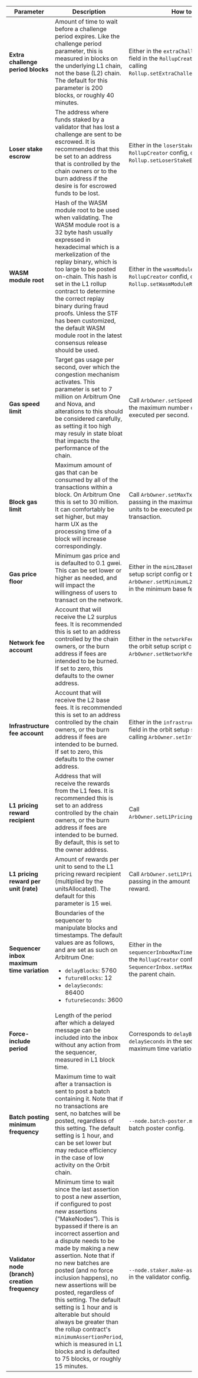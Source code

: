 <section class='small-table'>

| Parameter                                      | Description                                                                                                                                                                                                                                                                                                                                                                                                                                                                                                                                                                                           | How to set                                                                                                                                                 |
| ---------------------------------------------- | ----------------------------------------------------------------------------------------------------------------------------------------------------------------------------------------------------------------------------------------------------------------------------------------------------------------------------------------------------------------------------------------------------------------------------------------------------------------------------------------------------------------------------------------------------------------------------------------------------- | ---------------------------------------------------------------------------------------------------------------------------------------------------------- |
| **Extra challenge period blocks**              | Amount of time to wait before a challenge period expires. Like the challenge period parameter, this is measured in blocks on the underlying L1 chain, not the base (L2) chain. The default for this parameter is 200 blocks, or roughly 40 minutes.                                                                                                                                                                                                                                                                                                                                                   | Either in the `extraChallengeTimeBlocks` field in the `RollupCreator` config, or by calling `Rollup.setExtraChallengeTimeBlocks()`.                        |
| **Loser stake escrow**                         | The address where funds staked by a validator that has lost a challenge are sent to be escrowed. It is recommended that this be set to an address that is controlled by the chain owners or to the burn address if the desire is for escrowed funds to be lost.                                                                                                                                                                                                                                                                                                                                       | Either in the `loserStakeEscrow` field in the `RollupCreator` config, or by calling `Rollup.setLoserStakeEscrow()`.                                        |
| **WASM module root**                           | Hash of the WASM module root to be used when validating. The WASM module root is a 32 byte hash usually expressed in hexadecimal which is a merkelization of the replay binary, which is too large to be posted on-chain. This hash is set in the L1 rollup contract to determine the correct replay binary during fraud proofs. Unless the STF has been customized, the default WASM module root in the latest consensus release should be used.                                                                                                                                                     | Either in the `wasmModuleRoot` field in the `RollupCreator` confid, or by calling `Rollup.setWasmModuleRoot()`.                                            |
| **Gas speed limit**                            | Target gas usage per second, over which the congestion mechanism activates. This parameter is set to 7 million on Arbitrum One and Nova, and alterations to this should be considered carefully, as setting it too high may resuly in state bloat that impacts the performance of the chain.                                                                                                                                                                                                                                                                                                          | Call `ArbOwner.setSpeedLimit()` passing in the maximum number of gas units to be executed per second.                                                      |
| **Block gas limit**                            | Maximum amount of gas that can be consumed by all of the transactions within a block. On Arbitrum One this is set to 30 million. It can comfortably be set higher, but may harm UX as the processing time of a block will increase correspondingly.                                                                                                                                                                                                                                                                                                                                                   | Call `ArbOwner.setMaxTxGasLimit()` passing in the maximum number of gas units to be executed per block and transaction.                                    |
| **Gas price floor**                            | Minimum gas price and is defaulted to 0.1 gwei. This can be set lower or higher as needed, and will impact the willingness of users to transact on the network.                                                                                                                                                                                                                                                                                                                                                                                                                                       | Either in the `minL2BaseFee` field in the orbit setup script config or by calling `ArbOwner.setMinimumL2BaseFee()` passing in the minimum base fee in wei. |
| **Network fee account**                        | Account that will receive the L2 surplus fees. It is recommended this is set to an address controlled by the chain owners, or the burn address if fees are intended to be burned. If set to zero, this defaults to the owner address.                                                                                                                                                                                                                                                                                                                                                                 | Either in the `networkFeeReceiver` field in the orbit setup script config or by calling `ArbOwner.setNetworkFeeAccount()`.                                 |
| **Infrastructure fee account**                 | Account that will receive the L2 base fees. It is recommended this is set to an address controlled by the chain owners, or the burn address if fees are intended to be burned. If set to zero, this defaults to the owner address.                                                                                                                                                                                                                                                                                                                                                                    | Either in the `infrastructureFeeCollector` field in the orbit setup script config or by calling `ArbOwner.setInfraFeeAccount()`.                           |
| **L1 pricing reward recipient**                | Address that will receive the rewards from the L1 fees. It is recommended this is set to an address controlled by the chain owners, or the burn address if fees are intended to be burned. By default, this is set to the owner address.                                                                                                                                                                                                                                                                                                                                                              | Call `ArbOwner.setL1PricingRewardRecipient()`.                                                                                                             |
| **L1 pricing reward per unit (rate)**          | Amount of rewards per unit to send to the L1 pricing reward recipient (multiplied by the unitsAllocated). The default for this parameter is 15 wei.                                                                                                                                                                                                                                                                                                                                                                                                                                                   | Call `ArbOwner.setL1PricingRewardRate()` passing in the amount of wei per unit to reward.                                                                  |
| **Sequencer inbox maximum time variation**     | Boundaries of the sequencer to manipulate blocks and timestamps. The default values are as follows, and are set as such on Arbitrum One: <ul><li>`delayBlocks`: 5760</li><li>`futureBlocks`: 12</li><li>`delaySeconds`: 86400</li><li>`futureSeconds`: 3600</li></ul>                                                                                                                                                                                                                                                                                                                                 | Either in the `sequencerInboxMaxTimeVariation` field in the `RollupCreator` config or by calling `SequencerInbox.setMaxTimeVariation` on the parent chain. |
| **Force-include period**                       | Length of the period after which a delayed message can be included into the inbox without any action from the sequencer, measured in L1 block time.                                                                                                                                                                                                                                                                                                                                                                                                                                                   | Corresponds to `delayBlocks` and `delaySeconds` in the sequencer inbox maximum time variation above.                                                       |
| **Batch posting minimum frequency**            | Maximum time to wait after a transaction is sent to post a batch containing it. Note that if no transactions are sent, no batches will be posted, regardless of this setting. The default setting is 1 hour, and can be set lower but may reduce efficiency in the case of low activity on the Orbit chain.                                                                                                                                                                                                                                                                                           | `--node.batch-poster.max-delay` in the batch poster config.                                                                                                |
| **Validator node (branch) creation frequency** | Minimum time to wait since the last assertion to post a new assertion, if configured to post new assertions (”MakeNodes”). This is bypassed if there is an incorrect assertion and a dispute needs to be made by making a new assertion. Note that if no new batches are posted (and no force inclusion happens), no new assertions will be posted, regardless of this setting. The default setting is 1 hour and is alterable but should always be greater than the rollup contract's `minimumAssertionPeriod`, which is measured in L1 blocks and is defaulted to 75 blocks, or roughly 15 minutes. | `--node.staker.make-assertion-interval` in the validator config.                                                                                           |

</section>
